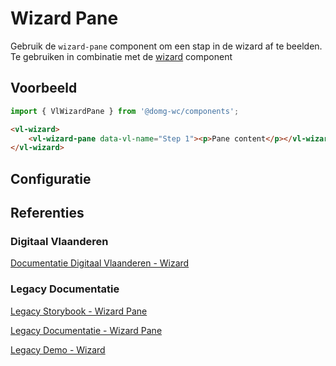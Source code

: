 
# Wizard Pane

<CustomDocMetaData id="components-wizard-wizard-pane" />

Gebruik de `wizard-pane` component om een stap in de wizard af te beelden.
Te gebruiken in combinatie met de [wizard](/docs/components-wizard-wizard--documentatie) component


## Voorbeeld

```js
import { VlWizardPane } from '@domg-wc/components';
```

```html
<vl-wizard>
    <vl-wizard-pane data-vl-name="Step 1"><p>Pane content</p></vl-wizard-pane>
</vl-wizard>
```

<Canvas of={VlWizardPaneStories.WizardPaneDefault} />


## Configuratie

<ArgTypes of={VlWizardPaneStories.WizardPaneDefault} />


## Referenties

### Digitaal Vlaanderen

[Documentatie Digitaal Vlaanderen - Wizard](https://overheid.vlaanderen.be/webuniversum/v3/documentation/js-components/vl-ui-wizard)

### Legacy Documentatie

[Legacy Storybook - Wizard Pane](https://webcomponenten.omgeving.vlaanderen.be/storybook/?path=/docs/custom-elements-vl-wizard-vl-wizard-pane--default)

[Legacy Documentatie - Wizard Pane](https://webcomponenten.omgeving.vlaanderen.be/doc/VlWizardPane.html)

[Legacy Demo - Wizard](https://webcomponenten.omgeving.vlaanderen.be/demo/vl-wizard.html)
